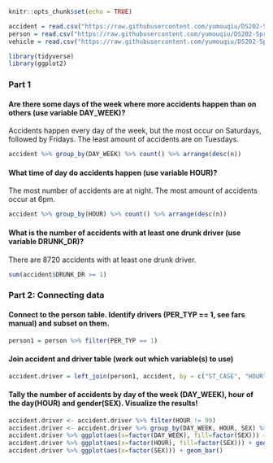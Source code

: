 ```r
knitr::opts_chunk$set(echo = TRUE)
```


```r
accident = read.csv("https://raw.githubusercontent.com/yumouqiu/DS202-Spring2023/main/Practice/data/fars2016/accident.csv")
person = read.csv("https://raw.githubusercontent.com/yumouqiu/DS202-Spring2023/main/Practice/data/fars2016/person.csv")
vehicle = read.csv("https://raw.githubusercontent.com/yumouqiu/DS202-Spring2023/main/Practice/data/fars2016/vehicle.csv")
```

```r
library(tidyverse)
library(ggplot2)
```


### Part 1
#### Are there some days of the week where more accidents happen than on others (use variable DAY_WEEK)?
Accidents happen every day of the week, but the most occur on Saturdays, followed by Fridays. The least amount of
accidents are on Tuesdays.
```r
accident %>% group_by(DAY_WEEK) %>% count() %>% arrange(desc(n))
```


#### What time of day do accidents happen (use variable HOUR)?
The most number of accidents are at night. The most amount of accidents occur at 6pm.
```r
accident %>% group_by(HOUR) %>% count() %>% arrange(desc(n))
```

#### What is the number of accidents with at least one drunk driver (use variable DRUNK_DR)?
There are 8720 accidents with at least one drunk driver.
```r
sum(accident$DRUNK_DR >= 1)
```

### Part 2: Connecting data
#### Connect to the person table. Identify drivers (PER_TYP == 1, see fars manual) and subset on them.
```r
person1 = person %>% filter(PER_TYP == 1)
```
#### Join accident and driver table (work out which variable(s) to use)
```r
accident.driver = left_join(person1, accident, by = c("ST_CASE", "HOUR"))
```
#### Tally the number of accidents by day of the week (DAY_WEEK), hour of the day(HOUR) and gender(SEX). Visualize the results!
```r
accident.driver <- accident.driver %>% filter(HOUR != 99)
accident.driver <- accident.driver %>% group_by(DAY_WEEK, HOUR, SEX) %>% summarise(numAcc = n())
accident.driver %>% ggplot(aes(x=factor(DAY_WEEK), fill=factor(SEX))) + geom_bar()
accident.driver %>% ggplot(aes(x=factor(HOUR), fill=factor(SEX))) + geom_bar()
accident.driver %>% ggplot(aes(x=factor(SEX))) + geom_bar()
```
